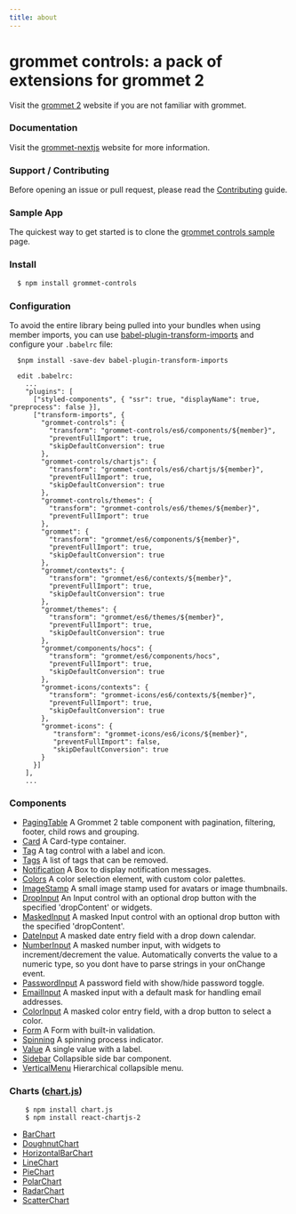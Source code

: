 ```yaml
---
title: about
---
```


# grommet controls: a pack of extensions for grommet 2

Visit the [grommet 2](https://v2.grommet.io) website if you are not familiar with grommet.

### Documentation

Visit the [grommet-nextjs](https://grommet-controls.netlify.app) website for more information.

### Support / Contributing

Before opening an issue or pull request, please read the [Contributing](https://github.com/atanasster/grommet-controls/blob/master/CONTRIBUTING.md) guide.

### Sample App

  The quickest way to get started is to clone the [grommet controls sample](https://github.com/atanasster/grommet-controls-sample) page.

### Install

  ```sh
    $ npm install grommet-controls
  ```

### Configuration

  To avoid the entire library being pulled into your bundles when using member imports, you can use [babel-plugin-transform-imports](https://www.npmjs.com/package/babel-plugin-transform-imports)
  and configure your `.babelrc` file:
  ```
    $npm install -save-dev babel-plugin-transform-imports

    edit .babelrc:
      ...
      "plugins": [
        ["styled-components", { "ssr": true, "displayName": true, "preprocess": false }],
        ["transform-imports", {
          "grommet-controls": {
            "transform": "grommet-controls/es6/components/${member}",
            "preventFullImport": true,
            "skipDefaultConversion": true
          },
          "grommet-controls/chartjs": {
            "transform": "grommet-controls/es6/chartjs/${member}",
            "preventFullImport": true,
            "skipDefaultConversion": true
          },
          "grommet-controls/themes": {
            "transform": "grommet-controls/es6/themes/${member}",
            "preventFullImport": true
          },
          "grommet": {
            "transform": "grommet/es6/components/${member}",
            "preventFullImport": true,
            "skipDefaultConversion": true
          },
          "grommet/contexts": {
            "transform": "grommet/es6/contexts/${member}",
            "preventFullImport": true,
            "skipDefaultConversion": true
          },
          "grommet/themes": {
            "transform": "grommet/es6/themes/${member}",
            "preventFullImport": true,
            "skipDefaultConversion": true
          },
          "grommet/components/hocs": {
            "transform": "grommet/es6/components/hocs",
            "preventFullImport": true,
            "skipDefaultConversion": true
          },
          "grommet-icons/contexts": {
            "transform": "grommet-icons/es6/contexts/${member}",
            "preventFullImport": true,
            "skipDefaultConversion": true
          },
          "grommet-icons": {
             "transform": "grommet-icons/es6/icons/${member}",
             "preventFullImport": false,
             "skipDefaultConversion": true
          }
        }]
      ],
      ...
  ```

### Components

 * [PagingTable](https://grommet-controls.netlify.app/docs/controls-pagingtable--main) A Grommet 2 table component with pagination, filtering, footer, child rows and grouping.
 * [Card](https://grommet-controls.netlify.app/docs/controls-card--main) A Card-type container.
 * [Tag](https://grommet-controls.netlify.app/docs/controls-tag--main) A tag control with a label and icon.
 * [Tags](https://grommet-controls.netlify.app/docs/input-tags--main) A list of tags that can be removed.
 * [Notification](https://grommet-controls.netlify.app/docs/controls-notification--main) A Box to display notification messages.
 * [Colors](https://grommet-controls.netlify.app/docs/controls-colors--main) A color selection element, with custom color palettes.
 * [ImageStamp](https://grommet-controls.netlify.app/docs/controls-imagestamp--main) A small image stamp used for avatars or image thumbnails.
 * [DropInput](https://grommet-controls.netlify.app/docs/input-dropinput--main) An Input control with an optional drop button with the specified 'dropContent' or widgets.
 * [MaskedInput](https://grommet-controls.netlify.app/docs/input-maskedinput--main) A masked Input control with an optional drop button with the specified 'dropContent'.
 * [DateInput](https://grommet-controls.netlify.app/docs/input-dateinput--main) A masked date entry field with a drop down calendar.
 * [NumberInput](https://grommet-controls.netlify.app/docs/input-numberinput--main) A masked number input, with widgets to increment/decrement the value. Automatically converts the value to a numeric type, so you dont have to parse strings in your onChange event.
 * [PasswordInput](https://grommet-controls.netlify.app/docs/input-passwordinput--main) A password field with show/hide password toggle.
 * [EmailInput](https://grommet-controls.netlify.app/docs/input-emailinput--main) A masked input with a default mask for handling email addresses.
 * [ColorInput](https://grommet-controls.netlify.app/docs/input-colorinput--main) A masked color entry field, with a drop button to select a color.
 * [Form](https://grommet-controls.netlify.app/docs/validation-form--main) A Form with built-in validation.
 * [Spinning](https://grommet-controls.netlify.app/docs/controls-spinning--main) A spinning process indicator.
 * [Value](https://grommet-controls.netlify.app/docs/controls-value--main) A single value with a label.
 * [Sidebar](https://grommet-controls.netlify.app/docs/layout-sidebar--main) Collapsible side bar component.
 * [VerticalMenu](https://grommet-controls.netlify.app/docs/navigation-verticalmenu--main) Hierarchical collapsible menu.

### Charts ([chart.js](http://www.chartjs.org))
```
    $ npm install chart.js
    $ npm install react-chartjs-2
```

 * [BarChart](https://grommet-controls.netlify.app/docs/chartjs-barchart--main)
 * [DoughnutChart](https://grommet-controls.netlify.app/docs/chartjs-doughnutchart--main)
 * [HorizontalBarChart](https://grommet-controls.netlify.app/docs/chartjs-horizontalbarchart--main)
 * [LineChart](https://grommet-controls.netlify.app/docs/chartjs-linechart--main)
 * [PieChart](https://grommet-controls.netlify.app/docs/chartjs-piechart--main)
 * [PolarChart](https://grommet-controls.netlify.app/docs/chartjs-polarchart--main)
 * [RadarChart](https://grommet-controls.netlify.app/docs/chartjs-radarchart--main)
 * [ScatterChart](https://grommet-controls.netlify.app/docs/chartjs-scatterchart--main)
 